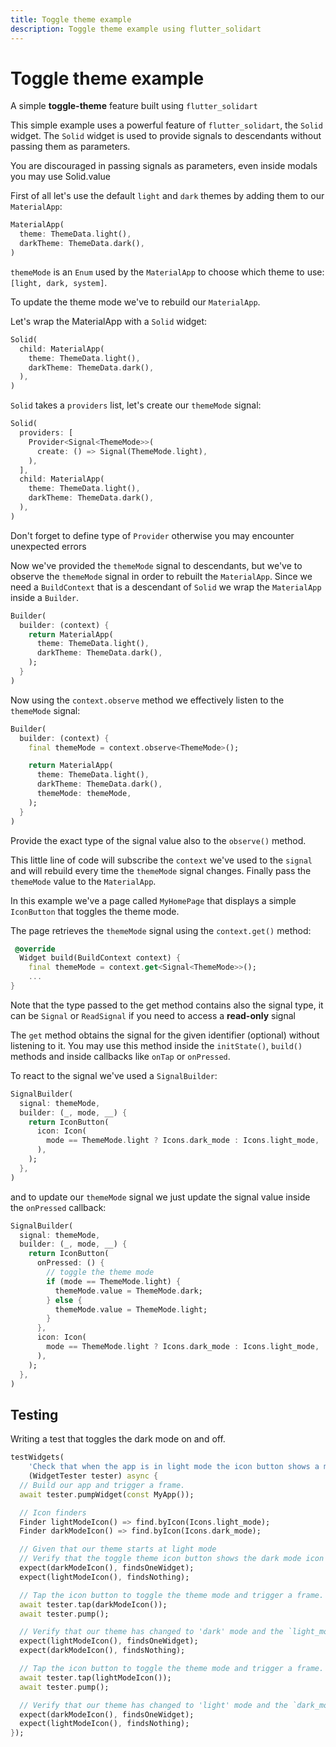 ```yaml
---
title: Toggle theme example
description: Toggle theme example using flutter_solidart
---
```


# Toggle theme example

A simple __toggle-theme__ feature built using `flutter_solidart`

<Zapp id="github/nank1ro/solidart/tree/main/examples/toggle_theme" />

This simple example uses a powerful feature of `flutter_solidart`, the `Solid` widget.
The `Solid` widget is used to provide signals to descendants without passing them as parameters.

<Warning>You are discouraged in passing signals as parameters, even inside modals you may use Solid.value</Warning>

First of all let's use the default `light` and `dark` themes by adding them to our `MaterialApp`:
```dart
MaterialApp(
  theme: ThemeData.light(),
  darkTheme: ThemeData.dark(),
)
```

`themeMode` is an `Enum` used by the `MaterialApp` to choose which theme to use: `[light, dark, system]`.

To update the theme mode we've to rebuild our `MaterialApp`.

Let's wrap the MaterialApp with a `Solid` widget:
```dart
Solid(
  child: MaterialApp(
    theme: ThemeData.light(),
    darkTheme: ThemeData.dark(),
  ),
)
```

`Solid` takes a `providers` list, let's create our `themeMode` signal:
```dart
Solid(
  providers: [
    Provider<Signal<ThemeMode>>(
      create: () => Signal(ThemeMode.light),
    ),
  ],
  child: MaterialApp(
    theme: ThemeData.light(),
    darkTheme: ThemeData.dark(),
  ),
)
```

<Warning>Don't forget to define type of `Provider` otherwise you may encounter unexpected errors</Warning>

Now we've provided the `themeMode` signal to descendants, but we've to observe the `themeMode` signal in order to rebuilt the `MaterialApp`.
Since we need a `BuildContext` that is a descendant of `Solid` we wrap the `MaterialApp` inside a `Builder`.

```dart
Builder(
  builder: (context) {
    return MaterialApp(
      theme: ThemeData.light(),
      darkTheme: ThemeData.dark(),
    );
  }
)
```

Now using the `context.observe` method we effectively listen to the `themeMode` signal:
```dart
Builder(
  builder: (context) {
    final themeMode = context.observe<ThemeMode>();

    return MaterialApp(
      theme: ThemeData.light(),
      darkTheme: ThemeData.dark(),
      themeMode: themeMode,
    );
  }
)
```

Provide the exact type of the signal value also to the `observe()` method. 

This little line of code will subscribe the `context` we've used to the `signal` and will rebuild every time the `themeMode` signal changes.
Finally pass the `themeMode` value to the `MaterialApp`.

In this example we've a page called `MyHomePage` that displays a simple `IconButton` that toggles the theme mode.

The page retrieves the `themeMode` signal using the `context.get()` method:
```dart
 @override
  Widget build(BuildContext context) {
    final themeMode = context.get<Signal<ThemeMode>>();
    ...
}
```

<Info>Note that the type passed to the get method contains also the signal type, it can be `Signal` or `ReadSignal` if you need to access a __read-only__ signal</Info>

The `get` method obtains the signal for the given identifier (optional) without listening to it. You may use this method inside the `initState()`, `build()` methods and inside callbacks like `onTap` or `onPressed`. 

To react to the signal we've used a `SignalBuilder`:
```dart
SignalBuilder(
  signal: themeMode,
  builder: (_, mode, __) {
    return IconButton(
      icon: Icon(
        mode == ThemeMode.light ? Icons.dark_mode : Icons.light_mode,
      ),
    );
  },
)
```

and to update our `themeMode` signal we just update the signal value inside the `onPressed` callback:
```dart
SignalBuilder(
  signal: themeMode,
  builder: (_, mode, __) {
    return IconButton(
      onPressed: () {
        // toggle the theme mode
        if (mode == ThemeMode.light) {
          themeMode.value = ThemeMode.dark;
        } else {
          themeMode.value = ThemeMode.light;
        }
      },
      icon: Icon(
        mode == ThemeMode.light ? Icons.dark_mode : Icons.light_mode,
      ),
    );
  },
)
```

## Testing

Writing a test that toggles the dark mode on and off.

```dart
testWidgets(
    'Check that when the app is in light mode the icon button shows a moon, while in dark mode it shows a sun',
    (WidgetTester tester) async {
  // Build our app and trigger a frame.
  await tester.pumpWidget(const MyApp());

  // Icon finders
  Finder lightModeIcon() => find.byIcon(Icons.light_mode);
  Finder darkModeIcon() => find.byIcon(Icons.dark_mode);

  // Given that our theme starts at light mode
  // Verify that the toggle theme icon button shows the dark mode icon
  expect(darkModeIcon(), findsOneWidget);
  expect(lightModeIcon(), findsNothing);

  // Tap the icon button to toggle the theme mode and trigger a frame.
  await tester.tap(darkModeIcon());
  await tester.pump();

  // Verify that our theme has changed to 'dark' mode and the `light_mode` icon should be shown
  expect(lightModeIcon(), findsOneWidget);
  expect(darkModeIcon(), findsNothing);

  // Tap the icon button to toggle the theme mode and trigger a frame.
  await tester.tap(lightModeIcon());
  await tester.pump();

  // Verify that our theme has changed to 'light' mode and the `dark_mode` icon should be shown
  expect(darkModeIcon(), findsOneWidget);
  expect(lightModeIcon(), findsNothing);
});
```
